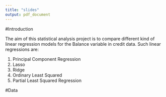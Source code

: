 ```yaml
---
title: "slides"
output: pdf_document
---
```

#Introduction

The aim of this statistical analysis project is to compare different kind of linear regression models for the Balance variable in credit data. Such linear regressions are: 

1. Principal Component Regression
2. Lasso 
3. Ridge
4. Ordinary Least Squared
5. Partial Least Squared Regression

#Data

